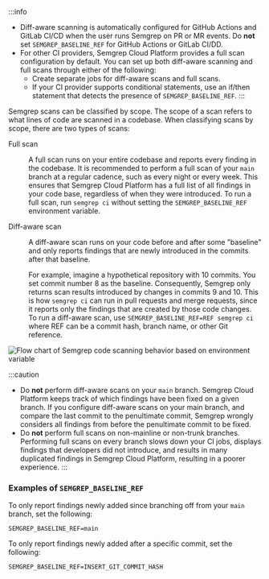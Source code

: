 :::info
* Diff-aware scanning is automatically configured for GitHub Actions and GitLab CI/CD when the user runs Semgrep on PR or MR events. Do **not** set `SEMGREP_BASELINE_REF` for GitHub Actions or GitLab CI/DD.
* For other CI providers, Semgrep Cloud Platform provides a full scan configuration by default. You can set up both diff-aware scanning and full scans through either of the following:
    * Create separate jobs for diff-aware scans and full scans.
    * If your CI provider supports conditional statements, use an if/then statement that detects the presence of `SEMGREP_BASELINE_REF`. 
:::

Semgrep scans can be classified by scope. The scope of a scan refers to what lines of code are scanned in a codebase. When classifying scans by scope, there are two types of scans:

<dl>
    <dt>Full scan</dt>
    <dd><p>A full scan runs on your entire codebase and reports every finding in the codebase. It is recommended to perform a full scan of your <code>main</code> branch at a regular cadence, such as every night or every week. This ensures that Semgrep Cloud Platform has a full list of all findings in your code base, regardless of when they were introduced. To run a full scan, run <code>semgrep ci</code> without setting the <code>SEMGREP_BASELINE_REF</code> environment variable.</p></dd>
    <dt>Diff-aware scan</dt>
    <dd><p>A diff-aware scan runs on your code before and after some "baseline" and only reports findings that are newly introduced in the commits after that baseline.</p>
    <p>For example, imagine a hypothetical repository with 10 commits. You set commit number 8 as the baseline. Consequently, Semgrep only returns scan results introduced by changes in commits 9 and 10. This is how <code>semgrep ci</code> can run in pull requests and merge requests, since it reports only the findings that are created by those code changes. To run a diff-aware scan, use <code>SEMGREP_BASELINE_REF=<span class="placeholder">REF</span> semgrep ci</code> where <span class="placeholder">REF</span> can be a commit hash, branch name, or other Git reference.</p></dd>
</dl>

![Flow chart of Semgrep code scanning behavior based on environment variable](/img/diagram-semgrep_baseline_ref.png "Flow chart of Semgrep code scanning behavior based on environment variable")

:::caution
* Do **not** perform diff-aware scans on your `main` branch. Semgrep Cloud Platform keeps track of which findings have been fixed on a given branch. If you configure diff-aware scans on your main branch, and compare the last commit to the penultimate commit, Semgrep wrongly considers all findings from before the penultimate commit to be fixed.
* Do **not** perform full scans on non-mainline or non-trunk branches. Performing full scans on every branch slows down your CI jobs, displays findings that developers did not introduce, and results in many duplicated findings in Semgrep Cloud Platform, resulting in a poorer experience.
:::
 
### Examples of `SEMGREP_BASELINE_REF`

To only report findings newly added since branching off from your `main` branch, set the following:
<pre class="language-bash"><code>SEMGREP_BASELINE_REF=main</code></pre>

To only report findings newly added after a specific commit, set the following:
<pre class="language-bash"><code>SEMGREP_BASELINE_REF=<span className="placeholder">INSERT_GIT_COMMIT_HASH</span></code></pre>

